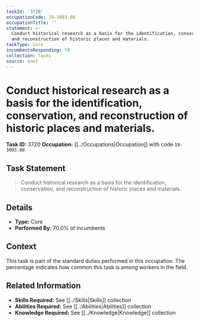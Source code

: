 ```yaml
---
taskId: '3720'
occupationCode: 19-3093.00
occupationTitle: ''
statement: >-
  Conduct historical research as a basis for the identification, conservation,
  and reconstruction of historic places and materials.
taskType: Core
incumbentsResponding: 70
collection: Tasks
source: onet
---
```

# Conduct historical research as a basis for the identification, conservation, and reconstruction of historic places and materials.

**Task ID:** 3720
**Occupation:** [[../Occupations|Occupation]] with code `19-3093.00`

## Task Statement

> Conduct historical research as a basis for the identification, conservation, and reconstruction of historic places and materials.

## Details

- **Type:** Core
- **Performed By:** 70.0% of incumbents

## Context

This task is part of the standard duties performed in this occupation. The percentage indicates how common this task is among workers in the field.

## Related Information

- **Skills Required:** See [[../Skills|Skills]] collection
- **Abilities Required:** See [[../Abilities|Abilities]] collection
- **Knowledge Required:** See [[../Knowledge|Knowledge]] collection
